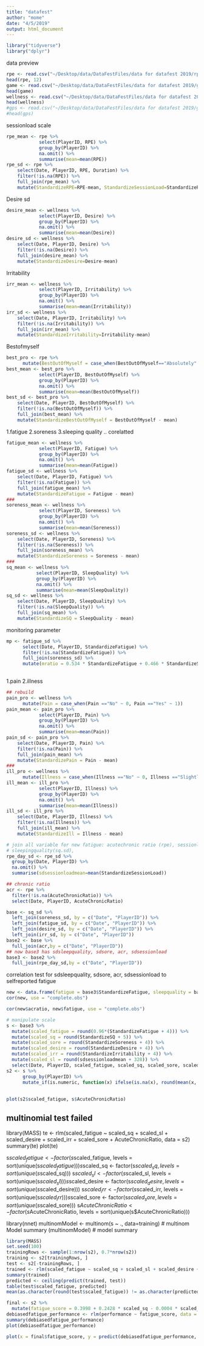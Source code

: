 ```yaml
---
title: "datafest"
author: "mome"
date: "4/5/2019"
output: html_document
---
```

```r
library("tidyverse")
library("dplyr")
```

data preview
```r
rpe <- read.csv("~/Desktop/data/DataFestFiles/data for datafest 2019/rpe.csv")
head(rpe, 12) 
game <- read.csv("~/Desktop/data/DataFestFiles/data for datafest 2019/games.csv")
head(game)
wellness <- read.csv("~/Desktop/data/DataFestFiles/data for datafest 2019/wellness.csv")
head(wellness)
#gps <- read.csv("~/Desktop/data/DataFestFiles/data for datafest 2019/gps.csv")
#head(gps)
```
sessionload scale
```r
rpe_mean <- rpe %>%
            select(PlayerID, RPE) %>%
            group_by(PlayerID) %>%
            na.omit() %>%
            summarise(mean=mean(RPE))
rpe_sd <- rpe %>%
    select(Date, PlayerID, RPE, Duration) %>%
    filter(!is.na(RPE)) %>%
    full_join(rpe_mean) %>%
    mutate(StandardizeRPE=RPE-mean, StandardizeSessionLoad=StandardizeRPE*Duration)
```

Desire sd
```r
desire_mean <- wellness %>%
            select(PlayerID, Desire) %>%
            group_by(PlayerID) %>%
            na.omit() %>%
            summarise(mean=mean(Desire))
desire_sd <- wellness %>%
    select(Date, PlayerID, Desire) %>%
    filter(!is.na(Desire)) %>%
    full_join(desire_mean) %>%
    mutate(StandardizeDesire=Desire-mean)
```

Irritability
```r
irr_mean <- wellness %>%
            select(PlayerID, Irritability) %>%
            group_by(PlayerID) %>%
            na.omit() %>%
            summarise(mean=mean(Irritability))
irr_sd <- wellness %>%
    select(Date, PlayerID, Irritability) %>%
    filter(!is.na(Irritability)) %>%
    full_join(irr_mean) %>%
    mutate(StandardizeIrritability=Irritability-mean)
```

Bestofmyself
```r
best_pro <- rpe %>% 
      mutate(BestOutOfMyself = case_when(BestOutOfMyself=="Absolutely" ~ 3, BestOutOfMyself=="Somewhat" ~ 2, BestOutOfMyself=="Not at all" ~ 1))
best_mean <- best_pro %>%
            select(PlayerID, BestOutOfMyself) %>%
            group_by(PlayerID) %>%
            na.omit() %>%
            summarise(mean=mean(BestOutOfMyself))
best_sd <- best_pro %>%
    select(Date, PlayerID, BestOutOfMyself) %>%
    filter(!is.na(BestOutOfMyself)) %>%
    full_join(best_mean) %>%
    mutate(StandardizeBestOutOfMyself = BestOutOfMyself - mean)
```

1.fatigue 2.soreness 3.sleeping quality .. corelatted
```r
fatigue_mean <- wellness %>%
            select(PlayerID, Fatigue) %>%
            group_by(PlayerID) %>%
            na.omit() %>%
            summarise(mean=mean(Fatigue))
fatigue_sd <- wellness %>%
    select(Date, PlayerID, Fatigue) %>%
    filter(!is.na(Fatigue)) %>%
    full_join(fatigue_mean) %>%
    mutate(StandardizeFatigue = Fatigue - mean)
###
soreness_mean <- wellness %>%
            select(PlayerID, Soreness) %>%
            group_by(PlayerID) %>%
            na.omit() %>%
            summarise(mean=mean(Soreness))
soreness_sd <- wellness %>%
    select(Date, PlayerID, Soreness) %>%
    filter(!is.na(Soreness)) %>%
    full_join(soreness_mean) %>%
    mutate(StandardizeSoreness = Soreness - mean)
###
sq_mean <- wellness %>%
           select(PlayerID, SleepQuality) %>%
           group_by(PlayerID) %>%
           na.omit() %>%
           summarise(mean=mean(SleepQuality))
sq_sd <- wellness %>%
    select(Date, PlayerID, SleepQuality) %>%
    filter(!is.na(SleepQuality)) %>%
    full_join(sq_mean) %>%
    mutate(StandardizeSQ = SleepQuality - mean)
```

monitoring parameter
```r
mp <- fatigue_sd %>%
      select(Date, PlayerID, StandardizeFatigue) %>%
      filter(!is.na(StandardizeFatigue)) %>%
      full_join(soreness_sd) %>%
      mutate(mratio = 0.534 * StandardizeFatigue + 0.466 * StandardizeSoreness)
  
```

1.pain 2.illness
```r
## rebuild
pain_pro <- wellness %>% 
      mutate(Pain = case_when(Pain =="No" ~ 0, Pain =="Yes" ~ 1))
pain_mean <- pain_pro %>%
            select(PlayerID, Pain) %>%
            group_by(PlayerID) %>%
            na.omit() %>%
            summarise(mean=mean(Pain))
pain_sd <- pain_pro %>%
    select(Date, PlayerID, Pain) %>%
    filter(!is.na(Pain)) %>%
    full_join(pain_mean) %>%
    mutate(StandardizePain = Pain - mean)
###
ill_pro <- wellness %>% 
      mutate(Illness = case_when(Illness =="No" ~ 0, Illness =="Slightly Off" ~ 1, Illness =="Yes" ~ 2))
ill_mean <- ill_pro %>%
            select(PlayerID, Illness) %>%
            group_by(PlayerID) %>%
            na.omit() %>%
            summarise(mean=mean(Illness))
ill_sd <- ill_pro %>%
    select(Date, PlayerID, Illness) %>%
    filter(!is.na(Illness)) %>%
    full_join(ill_mean) %>%
    mutate(StandardizeIll = Illness - mean)
```


```r
# join all variable for new fatigue: acutechronic ratio (rpe), sessionload(rpe.sd), soreness (soreness.sd),
# sleepingquality(sq.sd), 
rpe_day_sd <- rpe_sd %>%
  group_by(Date, PlayerID) %>%
  na.omit() %>%
  summarise(sdsessionloadmean=mean(StandardizeSessionLoad))
```

```r
## chronic ratio
acr <- rpe %>%
  filter(!is.na(AcuteChronicRatio)) %>%
  select(Date, PlayerID, AcuteChronicRatio)
```

```r
base <- sq_sd %>%
  left_join(soreness_sd, by = c("Date", "PlayerID")) %>%
  left_join(fatigue_sd, by = c("Date", "PlayerID")) %>%
  left_join(desire_sd, by = c("Date", "PlayerID")) %>%
  left_join(irr_sd, by = c("Date", "PlayerID"))
base2 <- base %>%
  full_join(acr,by = c("Date", "PlayerID"))
## now base3 has sdsleepquality, sdsore, acr, sdsessionload
base3 <- base2 %>%
  full_join(rpe_day_sd,by = c("Date", "PlayerID"))
```
correlation test for sdsleepquality, sdsore, acr, sdsessionload to selfreported fatigue
```r
new <- data.frame(fatigue = base3$StandardizeFatigue, sleepquality = base3$StandardizeSQ, soreness = base3$StandardizeSoreness, acratio = base3$AcuteChronicRatio, sessionloadv = base3$sdsessionloadmean, desire = base3$StandardizeDesire, irr = base3$StandardizeIrritability)
cor(new, use = "complete.obs")
```
```r
cor(new$acratio, new$fatigue, use = "complete.obs")
```
```r
# manipulate scale
s <- base3 %>%
  mutate(scaled_fatigue = round(0.96*(StandardizeFatigue + 4))) %>%
  mutate(scaled_sq = round(StandardizeSQ + 5)) %>%
  mutate(scaled_sore = round(StandardizeSoreness + 4)) %>%
  mutate(scaled_desire = round(StandardizeDesire + 4)) %>%
  mutate(scaled_irr = round(StandardizeIrritability + 4)) %>%
  mutate(scaled_sl = round(sdsessionloadmean + 328)) %>%
  select(Date, PlayerID, scaled_fatigue, scaled_sq, scaled_sore, scaled_desire, scaled_irr, scaled_sl, AcuteChronicRatio)
s2 <- s %>% 
      group_by(PlayerID) %>% 
      mutate_if(is.numeric, function(x) ifelse(is.na(x), round(mean(x, na.rm = TRUE)), x)) 
  
     
plot(s2$scaled_fatigue, s$AcuteChronicRatio)
```



## multinomial test failed
library(MASS)
te <- rlm(scaled_fatigue ~ scaled_sq + scaled_sl + scaled_desire + scaled_irr + scaled_sore + AcuteChronicRatio, data = s2)
  summary(te)
  plot(te)

s$scaled_fatigue <- factor(s$scaled_fatigue, levels = sort(unique(s$scaled_fatigue)))
s$scaled_sq <- factor(s$scaled_sq, levels = sort(unique(s$scaled_sq)))
s$scaled_sl <- factor(s$scaled_sl, levels = sort(unique(s$scaled_sl)))
s$scaled_desire <- factor(s$scaled_desire, levels = sort(unique(s$scaled_desire)))
s$scaled_irr <- factor(s$scaled_irr, levels = sort(unique(s$scaled_irr)))
s$scaled_sore <- factor(s$scaled_sore, levels = sort(unique(s$scaled_sore)))
s$AcuteChronicRatio <- factor(s$AcuteChronicRatio, levels = sort(unique(s$AcuteChronicRatio)))

library(nnet)
multinomModel <- multinom(s ~ ., data=training) # multinom Model
summary (multinomModel) # model summary


```r
library(MASS)
set.seed(100)
trainingRows <- sample(1:nrow(s2), 0.7*nrow(s2))
training <- s2[trainingRows, ]
test <- s2[-trainingRows, ]
trained <- rlm(scaled_fatigue ~ scaled_sq + scaled_sl + scaled_desire + scaled_irr + scaled_sore + AcuteChronicRatio, data = training)
summary(trained)
predicted <- ceiling(predict(trained, test))
table(test$scaled_fatigue, predicted)
mean(as.character(round(test$scaled_fatigue)) != as.character(predicted))
```

```r
final <- s2 %>%
  mutate(fatigue_score = 0.3998 + 0.2428 * scaled_sq - 0.0004 * scaled_sl + 0.2573*scaled_desire +0.1451*scaled_irr + 0.1682 * scaled_sore + 0.0347*AcuteChronicRatio)
debiasedfatigue_performance <- rlm(performance ~ fatigue_score, data = final)
summary(debiasedfatigue_performance)
plot(debiasedfatigue_performance)
```

```r
plot(x = final$fatigue_score, y = predict(debiasedfatigue_performance, final)
```

